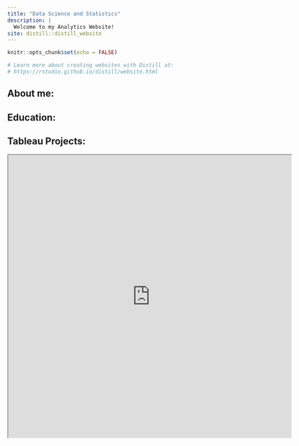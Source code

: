 ```yaml
---
title: "Data Science and Statistics"
description: |
  Welcome to my Analytics Website!
site: distill::distill_website
---
```


```r
knitr::opts_chunk$set(echo = FALSE)

# Learn more about creating websites with Distill at:
# https://rstudio.github.io/distill/website.html

```



## About me:


## Education:


## Tableau Projects:

<iframe src="https://public.tableau.com/views/ESPNFantasyAPI-WeddingtonTheLeagueHistory/Dashboard1?:language=en-US&:display_count=n&:origin=viz_share_link&:showVizHome=no&:embed=true"
width="645" height="645"></iframe>


